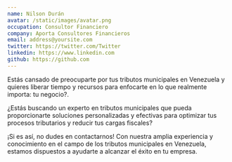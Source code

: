 ```yaml
---
name: Nilson Durán
avatar: /static/images/avatar.png
occupation: Consultor Financiero
company: Aporta Consultores Financieros
email: address@yoursite.com
twitter: https://twitter.com/Twitter
linkedin: https://www.linkedin.com
github: https://github.com
---
```


Estás cansado de preocuparte por tus tributos municipales en Venezuela y quieres liberar tiempo y recursos para enfocarte en lo que realmente importa: tu negocio?.

¿Estás buscando un experto en tributos municipales que pueda proporcionarte soluciones personalizadas y efectivas para optimizar tus procesos tributarios y reducir tus cargas fiscales? 

¡Si es así, no dudes en contactarnos! Con nuestra amplia experiencia y conocimiento en el campo de los tributos municipales en Venezuela, estamos dispuestos a ayudarte a alcanzar el éxito en tu empresa.